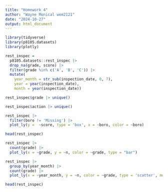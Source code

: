 ```yaml
---
title: "Homework 4"
author: "Wayne Monical wem2121"
date: "2024-10-27"
output: html_document
---
```



```r
library(tidyverse)
library(p8105.datasets)
library(plotly)
```



```r
rest_inspec = 
  p8105.datasets::rest_inspec |> 
  drop_na(grade, score) |> 
  filter(grade %in% c('A', 'B', 'C')) |> 
  mutate(
    year_month = str_sub(inspection_date, 0, 7),
    year = year(inspection_date),
    month = year(inspection_date))
```



```r
rest_inspec$grade |> unique()
```

```r
rest_inspec$action |> unique()
```





```r
rest_inspec |> 
  filter(boro != 'Missing') |> 
  plot_ly(y =  ~score, type = 'box', x = ~boro, color = ~boro)
```


```r
head(rest_inspec)
```


```r
rest_inspec |> 
  count(grade) |> 
  plot_ly(x = ~grade, y = ~n, color = ~grade, type = "bar")
```


```r
rest_inspec |>
  group_by(year_month) |> 
  count(grade) |> 
  plot_ly(x = ~year_month, y = ~n, color = ~grade, type = 'scatter', mode = 'markers')
```





```r
head(rest_inspec)
```

